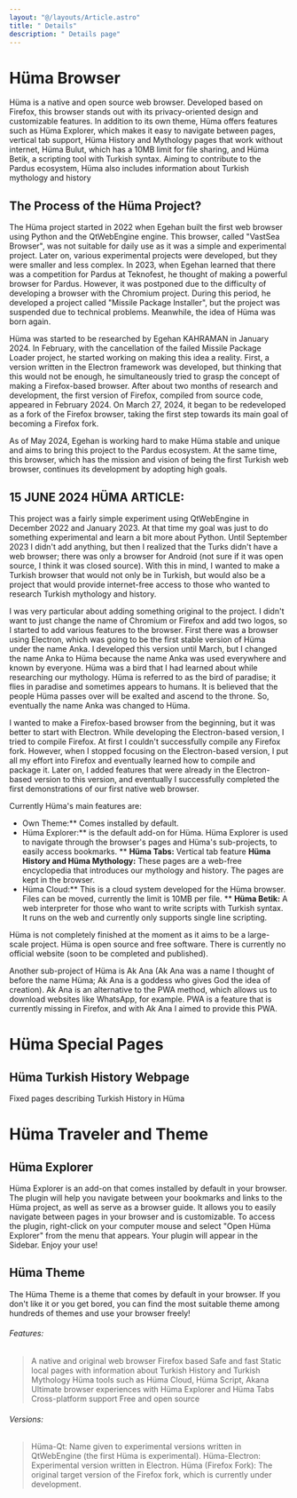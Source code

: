 ```yaml
---
layout: "@/layouts/Article.astro"
title: " Details"
description: " Details page"
---
```


<PageHeadline title={frontmatter.title} />

# Hüma Browser

Hüma is a native and open source web browser. Developed based on Firefox, this browser stands out with its privacy-oriented design and customizable features. In addition to its own theme, Hüma offers features such as Hüma Explorer, which makes it easy to navigate between pages, vertical tab support, Hüma History and Mythology pages that work without internet, Hüma Bulut, which has a 10MB limit for file sharing, and Hüma Betik, a scripting tool with Turkish syntax. Aiming to contribute to the Pardus ecosystem, Hüma also includes information about Turkish mythology and history

## The Process of the Hüma Project?

The Hüma project started in 2022 when Egehan built the first web browser using Python and the QtWebEngine engine. This browser, called "VastSea Browser", was not suitable for daily use as it was a simple and experimental project. Later on, various experimental projects were developed, but they were smaller and less complex. In 2023, when Egehan learned that there was a competition for Pardus at Teknofest, he thought of making a powerful browser for Pardus. However, it was postponed due to the difficulty of developing a browser with the Chromium project. During this period, he developed a project called "Missile Package Installer", but the project was suspended due to technical problems. Meanwhile, the idea of Hüma was born again.

Hüma was started to be researched by Egehan KAHRAMAN in January 2024. In February, with the cancellation of the failed Missile Package Loader project, he started working on making this idea a reality. First, a version written in the Electron framework was developed, but thinking that this would not be enough, he simultaneously tried to grasp the concept of making a Firefox-based browser. After about two months of research and development, the first version of Firefox, compiled from source code, appeared in February 2024. On March 27, 2024, it began to be redeveloped as a fork of the Firefox browser, taking the first step towards its main goal of becoming a Firefox fork.

As of May 2024, Egehan is working hard to make Hüma stable and unique and aims to bring this project to the Pardus ecosystem. At the same time, this browser, which has the mission and vision of being the first Turkish web browser, continues its development by adopting high goals.

## 15 JUNE 2024 HÜMA ARTICLE:

[](https://github.com/VastSea0/Huma#15-hazi̇ran-2024-hüma-yazisi)

This project was a fairly simple experiment using QtWebEngine in December 2022 and January 2023. At that time my goal was just to do something experimental and learn a bit more about Python. Until September 2023 I didn't add anything, but then I realized that the Turks didn't have a web browser; there was only a browser for Android (not sure if it was open source, I think it was closed source). With this in mind, I wanted to make a Turkish browser that would not only be in Turkish, but would also be a project that would provide internet-free access to those who wanted to research Turkish mythology and history.

I was very particular about adding something original to the project. I didn't want to just change the name of Chromium or Firefox and add two logos, so I started to add various features to the browser. First there was a browser using Electron, which was going to be the first stable version of Hüma under the name Anka. I developed this version until March, but I changed the name Anka to Hüma because the name Anka was used everywhere and known by everyone. Hüma was a bird that I had learned about while researching our mythology. Hüma is referred to as the bird of paradise; it flies in paradise and sometimes appears to humans. It is believed that the people Hüma passes over will be exalted and ascend to the throne. So, eventually the name Anka was changed to Hüma.

I wanted to make a Firefox-based browser from the beginning, but it was better to start with Electron. While developing the Electron-based version, I tried to compile Firefox. At first I couldn't successfully compile any Firefox fork. However, when I stopped focusing on the Electron-based version, I put all my effort into Firefox and eventually learned how to compile and package it. Later on, I added features that were already in the Electron-based version to this version, and eventually I successfully completed the first demonstrations of our first native web browser.

Currently Hüma's main features are:

* Own Theme:** Comes installed by default.
* Hüma Explorer:** is the default add-on for Hüma. Hüma Explorer is used to navigate through the browser's pages and Hüma's sub-projects, to easily access bookmarks.
** **Hüma Tabs:** Vertical tab feature
**Hüma History and Hüma Mythology:** These pages are a web-free encyclopedia that introduces our mythology and history. The pages are kept in the browser.
* Hüma Cloud:** This is a cloud system developed for the Hüma browser. Files can be moved, currently the limit is 10MB per file.
** **Hüma Betik:** A web interpreter for those who want to write scripts with Turkish syntax. It runs on the web and currently only supports single line scripting.

Hüma is not completely finished at the moment as it aims to be a large-scale project. Hüma is open source and free software. There is currently no official website (soon to be completed and published).

Another sub-project of Hüma is Ak Ana (Ak Ana was a name I thought of before the name Hüma; Ak Ana is a goddess who gives God the idea of creation). Ak Ana is an alternative to the PWA method, which allows us to download websites like WhatsApp, for example. PWA is a feature that is currently missing in Firefox, and with Ak Ana I aimed to provide this PWA.



# Hüma Special Pages

[](https://github.com/VastSea0/Huma#hüma-özel-sayfaları)

## Hüma Turkish History Webpage

[](https://github.com/VastSea0/Huma#hüma-türk-tarihi-web-sayfası)

Fixed pages describing Turkish History in Hüma

# Hüma Traveler and Theme

[](https://github.com/VastSea0/Huma#hüma-gezgini-ve-teması)

## Hüma Explorer

[](https://github.com/VastSea0/Huma#hüma-gezgini)

Hüma Explorer is an add-on that comes installed by default in your browser. The plugin will help you navigate between your bookmarks and links to the Hüma project, as well as serve as a browser guide. It allows you to easily navigate between pages in your browser and is customizable. To access the plugin, right-click on your computer mouse and select "Open Hüma Explorer" from the menu that appears. Your plugin will appear in the Sidebar. Enjoy your use!

## Hüma Theme

[](https://github.com/VastSea0/Huma#hüma-teması)

The Hüma Theme is a theme that comes by default in your browser. If you don't like it or you get bored, you can find the most suitable theme among hundreds of themes and use your browser freely!

###### Features:

> A native and original web browser
> Firefox based
> Safe and fast
> Static local pages with information about Turkish History and Turkish Mythology
> Hüma tools such as Hüma Cloud, Hüma Script, Akana
> Ultimate browser experiences with Hüma Explorer and Hüma Tabs
> Cross-platform support
> Free and open source


###### Versions:

> Hüma-Qt: Name given to experimental versions written in QtWebEngine (the first Hüma is experimental).
> Hüma-Electron: Experimental version written in Electron.
> Hüma (Firefox Fork): The original target version of the Firefox fork, which is currently under development.
 